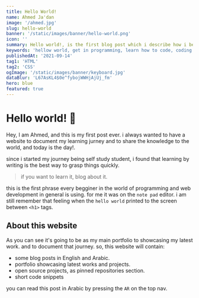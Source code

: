 ```yaml
---
title: Hello World!
name: Ahmed Ja'dan
image: '/ahmed.jpg'
slug: hello-world
banner: '/static/images/banner/hello-world.png'
icon: ''
summary: Hello world!, is the first blog post which i describe how i become a frontend web developer.
keywords: 'hellow world, get in programming, learn how to code, coding for the first time'
publishedAt: '2021-09-14'
tag1: 'HTML'
tag2: 'CSS'
ogImage: '/static/images/banner/keyboard.jpg'
dataBlur: 'L67AsKL4$0e^fybojWWHjAjUj_fm'
hero: blue
featured: true
---
```


# Hello world! 👋

Hey, I am Ahmed, and this is my first post ever. i always wanted to have a website to document my learning jurney and to share the knowledge to the world, and today is the day!.

since i started my journey being self study student, i found that learning by writing is the best way to grasp things quickly.

> if you want to learn it, blog about it.

this is the first phrase every begginer in the world of programming and web development in general is using. for me it was on the `note pad` editor. i am still remember that feeling when the `hello world` printed to the screen between `<h1>` tags.

## About this website

As you can see it's going to be as my main portfolio to showcasing my latest work. and to document that journey.
so, this website will contain:

- some blog posts in English and Arabic.
- portfolio showcasing latest works and projects.
- open source projects, as pinned repositories section.
- short code snippets

you can read this post in Arabic by pressing the `AR` on the top nav.
